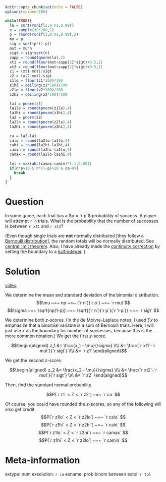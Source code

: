 ```r
knitr::opts_chunk$set(echo = FALSE)
options(scipen=100)

while(TRUE){
  la = sort(runif(2,0.01,0.99))
  n = sample(30:200,1)
  p = round(runif(1,0.01,0.99),2)
  mu = p
  sig = sqrt(p*(1-p))
  mut = mu*n
  sigt = sig*sqrt(n)
  zapp = round(qnorm(la),2)
  xt1 = round(floor(mut+zapp[1]*sigt)+0.5,1)
  xt2 = round(floor(mut+zapp[2]*sigt)+0.5,1)
  z1 = (xt1-mut)/sigt
  z2 = (xt2-mut)/sigt
  z1lo = floor(z1*100)/100
  z1hi = ceiling(z1*100)/100
  z2lo = floor(z2*100)/100
  z2hi = ceiling(z2*100)/100
  
  la1 = pnorm(z1)
  la1lo = round(pnorm(z1lo),4)
  la1hi = round(pnorm(z1hi),4)
  la2 = pnorm(z2)
  la2lo = round(pnorm(z2lo),4)
  la2hi = round(pnorm(z2hi),4)
  
  ca = la2-la1
  calo = round(la2lo-la1lo,4)
  cahi = round(la2hi-la1hi,4)
  camin = round(la2hi-la1lo,4)
  camax = round(la2lo-la1hi,4)
  
  tol = max(abs(camax-camin)*1.1,0.001)
  if(n*p>10 & n*(1-p)>10 & ca>0){
    break
  }
}
```

Question
========

In some game, each trial has a $p = `r p`$ probability of success. A player will attempt `r n` trials. What is the probability that the number of successes is between `r xt1` and `r xt2`?

(Even though single trials are **not** normally distributed [they follow a [Bernoulli distribution](https://en.wikipedia.org/wiki/Bernoulli_distribution){target="_blank"}], the random totals will be normally distributed.
See [central limit theorem](https://en.wikipedia.org/wiki/Central_limit_theorem){target="_blank"}.
Also, I have already made the [continuity correction](https://en.wikipedia.org/wiki/Continuity_correction){target="_blank"} by setting the boundary to a [half-integer](https://en.wikipedia.org/wiki/Half-integer){target="_blank"}. )

Solution
========

[video](https://vimeo.com/531944376){target="_blank"}

We determine the mean and standard deviation of the binomial distribution.
$$\mu ~=~ np ~=~ (`r n`)(`r p`) ~=~ `r mut`$$
$$\sigma ~=~ \sqrt{np(1-p)} ~=~ \sqrt{(`r n`)(`r p`)(`r 1-p`)} ~=~ `r sigt` $$

We determine both $z$-scores. (In the de Moivre-Laplace notes, I used $\sum x$ to emphasize that a binomial variable is a sum of Bernoulli trials. Here, I will just use $x$ as the boundary for number of successes, because this is the more common notation.) We get the first $z$-score.

$$\begin{aligned}
z_1 &= \frac{x_1 - \mu}{\sigma} \\\\
&= \frac{`r xt1`-`r mut`}{`r sigt`} \\\\
&= `r z1`
\end{aligned}$$

We get the second $z$-score.

$$\begin{aligned}
z_2 &= \frac{x_2 - \mu}{\sigma} \\\\
&= \frac{`r xt2`-`r mut`}{`r sigt`} \\\\
&= `r z2`
\end{aligned}$$

Then, find the standard normal probability.

$$P(`r z1` < Z < `r z2`) ~=~ `r ca` $$

Of course, you could have rounded the $z$-scores, so any of the following will also get credit.
$$P(`r z1lo` < Z < `r z2lo`) ~=~ `r calo` $$
$$P(`r z1hi` < Z < `r z2hi`) ~=~ `r cahi` $$
$$P(`r z1lo` < Z < `r z2hi`) ~=~ `r camax` $$
$$P(`r z1hi` < Z < `r z2lo`) ~=~ `r camin` $$




Meta-information
================
extype: num
exsolution: `r ca`
exname: prob binom between
extol: `r tol`
